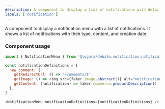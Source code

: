 ```yaml
---
description: A component to display a list of notifications with details and actions.
labels: ['notification']
---
```


A component to display a notification menu with a list of notifications.
It shows a list of notifications with their type, content, and creation date.

### Component usage

```js
import { NotificationMenu } from '@logora/debate.notification.notification_menu';
```

```js
const notificationDefinitions = {
  new_comment: {
    getRedirectUrl: () => '/comments/1',
    getImage: () => <img src={faker.image.abstract()} alt="notification-image" />,
    getContent: (notification) => faker.commerce.productDescription()
  },
}

<NotificationMenu notificationDefinitions={notificationDefinitions} />
```